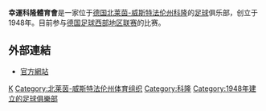 {{Football club infobox
| clubname   = 幸運科隆<br/> SC Fortuna Köln
| image      = [[File:SC_Fortuna_Koeln_Logo_since_2019.svg|180px]]
| fullname   = 幸運科隆體育會<br/> Sport-Club Fortuna Köln e.V.
| nickname   = 
| founded    = 1948年
| ground     = Südstadion
| capacity   = 12,000
| chairman   = Michael Schwetje
| manager    = Tomasz Kaczmarek
| league     = [[德国足球地区联赛|德国足球地区联赛]]（[[德国足球西部地区联赛|西部]]）
| season     = 2021–22
| position   = 德西聯，第 5 位
| pattern_la1   = _SCFK
| pattern_b1    = _SCFK
| pattern_ra1   = _SCFK
| pattern_sh1   = _SCFK
| pattern_so1   = _SCFK
| leftarm1      = FFFFFF
| body1         = FFFFFF
| rightarm1     = FFFFFF
| shorts1       = E80000
| socks1        = E80000
| pattern_la2   = _SCFK2
| pattern_b2    = _SCFK2
| pattern_ra2   = _SCFK2
| pattern_sh2   = _SCFK2
| pattern_so2   = _SCFK2
| leftarm2      = FFFFFF
| body2         = FFEFFF
| rightarm2     = FFFFFF
| shorts2       = FFFFFF
| socks2        = FDA400
| pattern_la3   = _SCFK3
| pattern_b3    = _SCFK3
| pattern_ra3   = _SCFK3
| pattern_sh3   = _SCFK3
| pattern_so3   = _SCFK3
| leftarm3      = FFFFFF
| body3         = FFEFFF
| rightarm3     = FFFFFF
| shorts3       = FFFFFF
| socks3        = FFFFFF
}}
'''幸運科隆體育會'''是一家位于[[德国|德国]][[北莱茵-威斯特法伦州|北莱茵-威斯特法伦州]][[科隆|科隆]]的[[足球|足球]]俱乐部，创立于1948年。目前参与[[德国足球西部地区联赛|德国足球西部地区联赛]]的比赛。

== 外部連結 ==
* [https://www.fortuna-koeln.de/ 官方網站]

{{德国足球甲级联赛}}
[[Category:德國足球俱樂部|K]]
[[Category:北莱茵-威斯特法伦州体育组织|Category:北莱茵-威斯特法伦州体育组织]]
[[Category:科隆|Category:科隆]]
[[Category:1948年建立的足球俱樂部|Category:1948年建立的足球俱樂部]]
